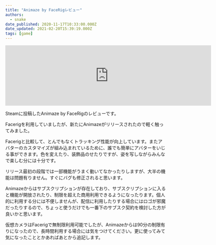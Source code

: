 ```yaml
---
title: "Animaze by FaceRigレビュー"
authors:
  - snake
date_published: 2020-11-17T10:33:00.000Z
date_updated: 2021-02-20T15:39:19.000Z
tags: [game]
---
```


<iframe src="https://store.steampowered.com/widget/1364390/" frameborder="0" width="646" height="190"></iframe>

Steamに投稿したAnimaze by FaceRigのレビューです。

Facerigを利用していましたが、新たにAnimazeがリリースされたので軽く触ってみました。

Facerigと比較して、とんでもなくトラッキング性能が向上しています。またアバターのカスタマイズが組み込まれているために、誰でも簡単にアバターをいじる事ができます。色を変えたり、装飾品のせたりですが、姿を写しながらみんなで楽しむ分には十分です。

リリース最初の段階では一部機能がうまく動いてなかったりしますが、大半の機能は問題有りません。すぐにバグも修正されると思います。

Animazeからはサブスクリプションが存在しており、サブスクリプションに入ると機能が開放されたり、制限を超えた商用利用できるようになったります。個人的に利用する分には不便しませんが、配信に利用したりする場合にはロゴが邪魔だったりするので、ちょっと使うだけでも一番下のサブスク契約を検討した方が良いかと思います。

仮想カメラはFacerigで無制限利用可能でしたが、Animazeからは90分の制限有りになったので、長時間利用する場合には気をつけてください。更に使ってみて気になったこととかあればあとから追記します。
